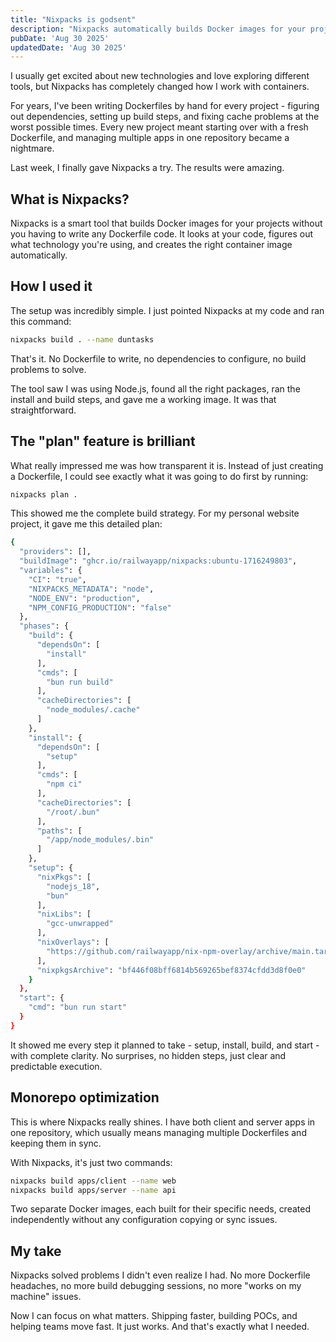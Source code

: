 ```yaml
---
title: "Nixpacks is godsent"
description: "Nixpacks automatically builds Docker images for your projects without any configuration. No more Dockerfile headaches or build debugging. It just works."
pubDate: 'Aug 30 2025'
updatedDate: 'Aug 30 2025'
---
```


I usually get excited about new technologies and love exploring different tools, but Nixpacks has completely changed how I work with containers.

For years, I've been writing Dockerfiles by hand for every project - figuring out dependencies, setting up build steps, and fixing cache problems at the worst possible times. Every new project meant starting over with a fresh Dockerfile, and managing multiple apps in one repository became a nightmare.

Last week, I finally gave Nixpacks a try. The results were amazing.

## What is Nixpacks?

Nixpacks is a smart tool that builds Docker images for your projects without you having to write any Dockerfile code. It looks at your code, figures out what technology you're using, and creates the right container image automatically.

## How I used it

The setup was incredibly simple. I just pointed Nixpacks at my code and ran this command:

```bash
nixpacks build . --name duntasks
```

That's it. No Dockerfile to write, no dependencies to configure, no build problems to solve.

The tool saw I was using Node.js, found all the right packages, ran the install and build steps, and gave me a working image. It was that straightforward.

## The "plan" feature is brilliant

What really impressed me was how transparent it is. Instead of just creating a Dockerfile, I could see exactly what it was going to do first by running:

```bash
nixpacks plan . 
```

This showed me the complete build strategy. For my personal website project, it gave me this detailed plan:

```bash
{
  "providers": [],
  "buildImage": "ghcr.io/railwayapp/nixpacks:ubuntu-1716249803",
  "variables": {
    "CI": "true",
    "NIXPACKS_METADATA": "node",
    "NODE_ENV": "production",
    "NPM_CONFIG_PRODUCTION": "false"
  },
  "phases": {
    "build": {
      "dependsOn": [
        "install"
      ],
      "cmds": [
        "bun run build"
      ],
      "cacheDirectories": [
        "node_modules/.cache"
      ]
    },
    "install": {
      "dependsOn": [
        "setup"
      ],
      "cmds": [
        "npm ci"
      ],
      "cacheDirectories": [
        "/root/.bun"
      ],
      "paths": [
        "/app/node_modules/.bin"
      ]
    },
    "setup": {
      "nixPkgs": [
        "nodejs_18",
        "bun"
      ],
      "nixLibs": [
        "gcc-unwrapped"
      ],
      "nixOverlays": [
        "https://github.com/railwayapp/nix-npm-overlay/archive/main.tar.gz"
      ],
      "nixpkgsArchive": "bf446f08bff6814b569265bef8374cfdd3d8f0e0"
    }
  },
  "start": {
    "cmd": "bun run start"
  }
}
```

It showed me every step it planned to take - setup, install, build, and start - with complete clarity. No surprises, no hidden steps, just clear and predictable execution.

## Monorepo optimization

This is where Nixpacks really shines. I have both client and server apps in one repository, which usually means managing multiple Dockerfiles and keeping them in sync.

With Nixpacks, it's just two commands:

```bash
nixpacks build apps/client --name web
nixpacks build apps/server --name api
```

Two separate Docker images, each built for their specific needs, created independently without any configuration copying or sync issues.

## My take

Nixpacks solved problems I didn't even realize I had. No more Dockerfile headaches, no more build debugging sessions, no more "works on my machine" issues.

Now I can focus on what matters. Shipping faster, building POCs, and helping teams move fast. It just works. And that's exactly what I needed.

